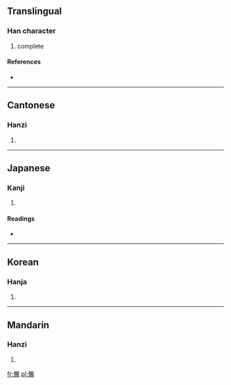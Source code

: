 ==Translingual==

===Han character===
{{Han char|rn=9|rad=人|as=15|sn=17|four=2622<sub>7</sub>|canj=人月金竹 (OBCH)}}

# complete

====References====
* {{Han ref|kx=0120.270|dkj=01260|dj=0254.250|hdz=10234.040|uh=5129|ud=20777|bh=ECBE|bd=60606}}

----

==Cantonese==

===Hanzi===
{{yue-hanzi|jyut=|y=chi3}}

# {{defn|Cantonese|sort=人15}}

----

==Japanese==

===Kanji===
{{ja-kanji|grade=|rs=人15}}

# {{defn|Japanese|sort=人15}}

====Readings====
* {{ja-readings|on=[[し]] (shi)|kun=[[つくす]] (tsukusu), [[つきる]] (tsukiru)}}

----

==Korean==

===Hanja===
{{ko-hanja|hangeul=사|rv=sa|mr=sa}}

# {{defn|Korean|sort=人15}}

----

==Mandarin==

===Hanzi===
{{cmn-hanzi|pin=[[sì]] ([[si4]])|wg=ssu<sup>4</sup>}}

# {{defn|Mandarin|sort=人15}}

[[fr:儩]]
[[pl:儩]]